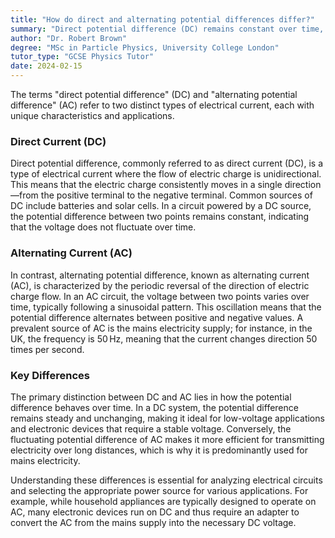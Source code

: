 ```yaml
---
title: "How do direct and alternating potential differences differ?"
summary: "Direct potential difference (DC) remains constant over time, while alternating potential difference (AC) changes direction periodically."
author: "Dr. Robert Brown"
degree: "MSc in Particle Physics, University College London"
tutor_type: "GCSE Physics Tutor"
date: 2024-02-15
---
```


The terms "direct potential difference" (DC) and "alternating potential difference" (AC) refer to two distinct types of electrical current, each with unique characteristics and applications.

### Direct Current (DC)

Direct potential difference, commonly referred to as direct current (DC), is a type of electrical current where the flow of electric charge is unidirectional. This means that the electric charge consistently moves in a single direction—from the positive terminal to the negative terminal. Common sources of DC include batteries and solar cells. In a circuit powered by a DC source, the potential difference between two points remains constant, indicating that the voltage does not fluctuate over time.

### Alternating Current (AC)

In contrast, alternating potential difference, known as alternating current (AC), is characterized by the periodic reversal of the direction of electric charge flow. In an AC circuit, the voltage between two points varies over time, typically following a sinusoidal pattern. This oscillation means that the potential difference alternates between positive and negative values. A prevalent source of AC is the mains electricity supply; for instance, in the UK, the frequency is $50 \, \text{Hz}$, meaning that the current changes direction $50$ times per second.

### Key Differences

The primary distinction between DC and AC lies in how the potential difference behaves over time. In a DC system, the potential difference remains steady and unchanging, making it ideal for low-voltage applications and electronic devices that require a stable voltage. Conversely, the fluctuating potential difference of AC makes it more efficient for transmitting electricity over long distances, which is why it is predominantly used for mains electricity.

Understanding these differences is essential for analyzing electrical circuits and selecting the appropriate power source for various applications. For example, while household appliances are typically designed to operate on AC, many electronic devices run on DC and thus require an adapter to convert the AC from the mains supply into the necessary DC voltage.
    